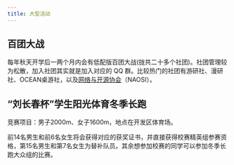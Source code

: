 ```yaml
---
title: 大型活动
---
```


## 百团大战

每年秋天开学后一两个月内会有低配版百团大战(拢共二十多个社团)。社团管理较为松散，加入社团其实就是加入对应的 QQ 群。比较热门的社团有游研社、漫研社、OCEAN桌游社，以及[网络与开源协会](https://naosi.org)（NAOSI）。

## “刘长春杯”学生阳光体育冬季长跑

竞赛项目：男子2000m、女子1600m，地点在开发区体育场。

前14名男生和前6名女生将会获得对应的获奖证书，并直接获得校赛精英组参赛资格，第15名男生和第7名女生为替补队员。其余想参加校赛的同学可以参加冬季长跑大众组的比赛。

